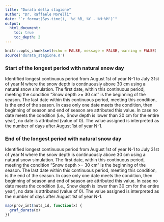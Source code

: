```yaml
---
title: "Durata della stagione"
author: "Dr. Raffaele Morelli"
date: "`r format(Sys.time(), '%d %B, %Y - %H:%M')`"
output:
  html_document:
    toc: true
    toc_depth: 2
---
```


```r
knitr::opts_chunk$set(echo = FALSE, message = FALSE, warning = FALSE)
source('durata_stagione.R')
```

### Start of the longest period with natural snow	day	

Identified longest continuous period from August 1st of year N-1 to July 31st of year N where the snow depth is continuously above 30 cm using a natural snow simulation. The first date, within this continuous period, meeting the condition "Snow depth >= 30 cm" is the beginning of the season. The last date within this continuous period, meeting this condition, is the end of the season. In case only one date meets the condition, then beginning of season and end of season are attributed this value. In case no date meets the condition (i.e., Snow depth is lower than 30 cm for the entire year), no date is attributed (value of 0). The value assigned is interpreted as the number of days after August 1st of year N-1.


### End of the longest period with natural snow	day	

Identified longest continuous period from August 1st of year N-1 to July 31st of year N where the snow depth is continuously above 30 cm using a natural snow simulation. The first date, within this continuous period, meeting the condition "Snow depth >= 30 cm" is the beginning of the season. The last date within this continuous period, meeting this condition, is the end of the season. In case only one date meets the condition, then beginning of season and end of season are attributed this value. In case no date meets the condition (i.e., Snow depth is lower than 30 cm for the entire year), no date is attributed (value of 0). The value assigned is interpreted as the number of days after August 1st of year N-1.

```r

map(prov_int$nuts_id, function(x) {
  graf_durata(x)
})

```

